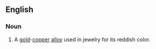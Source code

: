==English==

===Noun===
{{en-noun}}
{{wikipedia}}

#A [[gold]]-[[copper]] [[alloy]] used in jewelry for its reddish color.